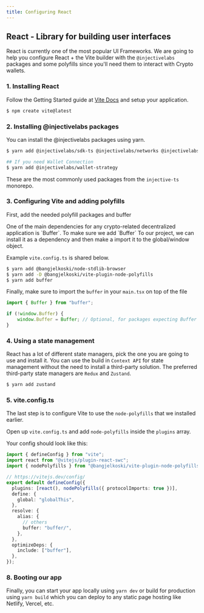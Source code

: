 ```yaml
---
title: Configuring React
---
```


## React - Library for building user interfaces

React is currently one of the most popular UI Frameworks. We are going to help you configure React + the Vite builder with the `@injectivelabs` packages and some polyfills since you'll need them to interact with Crypto wallets.

### 1. Installing React

Follow the Getting Started guide at [Vite Docs](https://vitejs.dev/guide/) and setup your application.

```bash
$ npm create vite@latest
```

### 2. Installing @injectivelabs packages

You can install the @injectivelabs packages using yarn.

```bash
$ yarn add @injectivelabs/sdk-ts @injectivelabs/networks @injectivelabs/ts-types @injectivelabs/utils

## If you need Wallet Connection
$ yarn add @injectivelabs/wallet-strategy
```

These are the most commonly used packages from the `injective-ts` monorepo.

### 3. Configuring Vite and adding polyfills

First, add the needed polyfill packages and buffer

<Callout icon="info" color="#07C1FF" iconType="regular">
One of the main dependencies for any crypto-related decentralized application is `Buffer`. To make sure we add `Buffer` To our project, we can install it as a dependency and then make a import it to the global/window object.

Example `vite.config.ts` is shared below.
</Callout>

```bash
$ yarn add @bangjelkoski/node-stdlib-browser
$ yarn add -D @bangjelkoski/vite-plugin-node-polyfills
$ yarn add buffer
```

Finally, make sure to import the `buffer` in your `main.tsx` on top of the file

```typescript
import { Buffer } from "buffer";

if (!window.Buffer) {
    window.Buffer = Buffer; // Optional, for packages expecting Buffer to be global
}
```

### 4. Using a state management

React has a lot of different state managers, pick the one you are going to use and install it. You can use the build in `Context API` for state management without the need to install a third-party solution. The preferred third-party state managers are `Redux` and `Zustand`.

```bash
$ yarn add zustand
```

### 5. vite.config.ts

The last step is to configure Vite to use the `node-polyfills` that we installed earlier.

Open up `vite.config.ts` and add `node-polyfills` inside the `plugins` array.

Your config should look like this:

```ts
import { defineConfig } from "vite";
import react from "@vitejs/plugin-react-swc";
import { nodePolyfills } from "@bangjelkoski/vite-plugin-node-polyfills";

// https://vitejs.dev/config/
export default defineConfig({
  plugins: [react(), nodePolyfills({ protocolImports: true })],
  define: {
    global: "globalThis",
  },
  resolve: {
    alias: {
      // others
      buffer: "buffer/",
    },
  },
  optimizeDeps: {
    include: ["buffer"],
  },
});
```

### 8. Booting our app

Finally, you can start your app locally using `yarn dev` or build for production using `yarn build` which you can deploy to any static page hosting like Netlify, Vercel, etc.
